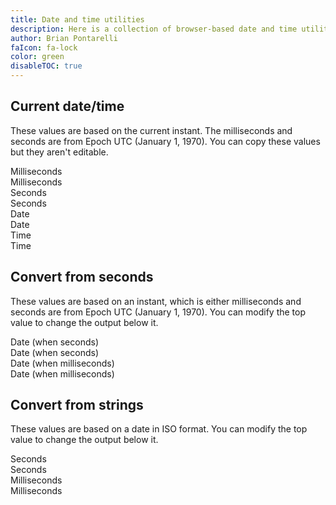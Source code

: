 ```yaml
---
title: Date and time utilities
description: Here is a collection of browser-based date and time utilities that can help you with conversions and calculations.
author: Brian Pontarelli
faIcon: fa-lock
color: green
disableTOC: true
---
```


## Current date/time

These values are based on the current instant. The milliseconds and seconds are from Epoch UTC (January 1, 1970). You can copy these values but they aren't editable.

<div className="gap-6 grid grid-cols-[1fr_200px] items-center mt-8 no-prose">
  <div class:list={[border(false, false, true), "flex items-center justify-between py-1 px-2"]}>
    <span id="current-time-milliseconds">Milliseconds</span>
    <span data-widget="copy-button" data-copy-source="current-time-milliseconds"><i className="fa-light fa-copy"></i></span>
  </div>
  <span>Milliseconds</span>
  <div class:list={[border(false, false, true), "flex items-center justify-between py-1 px-2"]}>
    <span id="current-time-seconds">Seconds</span>
    <span data-widget="copy-button" data-copy-source="current-time-seconds"><i className="fa-light fa-copy"></i></span>
  </div>
  <span>Seconds</span>
  <div class:list={[border(false, false, true), "flex items-center justify-between py-1 px-2"]}>
    <span id="current-date">Date</span>
    <span data-widget="copy-button" data-copy-source="current-date"><i className="fa-light fa-copy"></i></span>
  </div>
  <span>Date</span>
  <div class:list={[border(false, false, true), "flex items-center justify-between py-1 px-2"]}>
    <span id="current-time">Time</span>
    <span data-widget="copy-button" data-copy-source="current-time"><i className="fa-light fa-copy"></i></span>
  </div>
  <span>Time</span>
</div>

## Convert from seconds

These values are based on an instant, which is either milliseconds and seconds are from Epoch UTC (January 1, 1970). You can modify the top value to change the output below it.

<Text id="seconds" name="seconds" label="Seconds or milliseconds"/>

<div className="gap-6 grid grid-cols-[1fr_200px] items-center mt-8 no-prose">
  <div class:list={[border(false, false, true), "flex items-center justify-between py-1 px-2"]}>
    <span id="date-when-seconds">Date (when seconds)</span>
    <span data-widget="copy-button" data-copy-source="date-when-seconds"><i className="fa-light fa-copy"></i></span>
  </div>
  <span>Date (when seconds)</span>
  <div class:list={[border(false, false, true), "flex items-center justify-between py-1 px-2"]}>
    <span id="date-when-milliseconds">Date (when milliseconds)</span>
    <span data-widget="copy-button" data-copy-source="date-when-milliseconds"><i className="fa-light fa-copy"></i></span>
  </div>
  <span>Date (when milliseconds)</span>
</div>

## Convert from strings

These values are based on a date in ISO format. You can modify the top value to change the output below it.

<Text id="date" name="date" label="Date/time string"/>

<div className="gap-6 grid grid-cols-[1fr_200px] items-center mt-8 no-prose">
  <div class:list={[border(false, false, true), "flex items-center justify-between py-1 px-2"]}>
    <span id="seconds-since-epoch">Seconds</span>
    <span data-widget="copy-button" data-copy-source="seconds-since-epoch"><i className="fa-light fa-copy"></i></span>
  </div>
  <span>Seconds</span>
  <div class:list={[border(false, false, true), "flex items-center justify-between py-1 px-2"]}>
    <span id="milliseconds-since-epoch">Milliseconds</span>
    <span data-widget="copy-button" data-copy-source="milliseconds-since-epoch"><i className="fa-light fa-copy"></i></span>
  </div>
  <span>Milliseconds</span>
</div>

<script type="text/javascript" src="/js/DateTime-0.1.0.js" defer></script>